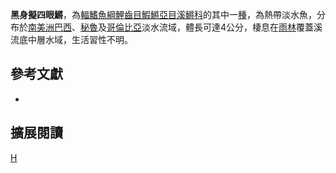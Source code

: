{{Speciesbox 
| taxon = Anablepsoides atratus
| status = NE
| status_system = IUCN3.1
| authority =  [[Garman|Garman]], 1895
| synonyms = *''Rivulus atratus,Garman, 1895''
}}
'''黑身擬四眼鱂'''，為[[輻鰭魚綱|輻鰭魚綱]][[鯉齒目|鯉齒目]][[鰕鱂亞目|鰕鱂亞目]][[溪鱂科|溪鱂科]]的其中一[[種|種]]，為熱帶淡水魚，分布於[[南美洲|南美洲]][[巴西|巴西]]、[[秘魯|秘魯]]及[[哥倫比亞|哥倫比亞]]淡水流域，體長可達4公分，棲息在[[雨林|雨林]]覆蓋溪流底中層水域，生活習性不明。

== 參考文獻 ==
*{{FishBase_species|genus=Anablepsoides|species=atratus|year=2014|month=8}}

== 擴展閱讀 ==
{{refbegin}}
{{wikispecies-inline|Anablepsoides atratus|黑身擬四眼鱂}}
{{refend}}
{{Taxonbar|from=Q5505910}}

[[Category:擬四眼鱂屬|H]]


{{魚類小作品}}